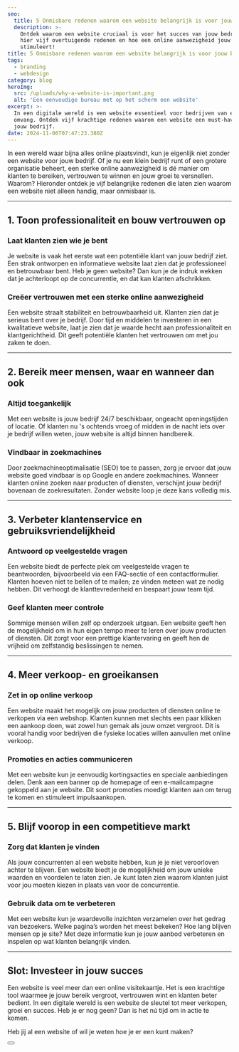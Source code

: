 ```yaml
---
seo:
  title: 5 Onmisbare redenen waarom een website belangrijk is voor jouw bedrijf
  description: >-
    Ontdek waarom een website cruciaal is voor het succes van jouw bedrijf. Lees
    hier vijf overtuigende redenen en hoe een online aanwezigheid jouw groei
    stimuleert!
title: 5 Onmisbare redenen waarom een website belangrijk is voor jouw bedrijf
tags:
  - branding
  - webdesign
category: blog
heroImg: 
  src: /uploads/why-a-website-is-important.png
  alt: 'Een eenvoudige bureau met op het scherm een website'
excerpt: >-
  In een digitale wereld is een website essentieel voor bedrijven van elke
  omvang. Ontdek vijf krachtige redenen waarom een website een must-have is voor
  jouw bedrijf.
date: 2024-11-06T07:47:23.380Z
---
```


In een wereld waar bijna alles online plaatsvindt, kun je eigenlijk niet zonder een website voor jouw bedrijf. Of je nu een klein bedrijf runt of een grotere organisatie beheert, een sterke online aanwezigheid is dé manier om klanten te bereiken, vertrouwen te winnen en jouw groei te versnellen. Waarom? Hieronder ontdek je vijf belangrijke redenen die laten zien waarom een website niet alleen handig, maar onmisbaar is.

***

## 1. Toon professionaliteit en bouw vertrouwen op

### Laat klanten zien wie je bent

Je website is vaak het eerste wat een potentiële klant van jouw bedrijf ziet. Een strak ontworpen en informatieve website laat zien dat je professioneel en betrouwbaar bent. Heb je geen website? Dan kun je de indruk wekken dat je achterloopt op de concurrentie, en dat kan klanten afschrikken.

### Creëer vertrouwen met een sterke online aanwezigheid

Een website straalt stabiliteit en betrouwbaarheid uit. Klanten zien dat je serieus bent over je bedrijf. Door tijd en middelen te investeren in een kwalitatieve website, laat je zien dat je waarde hecht aan professionaliteit en klantgerichtheid. Dit geeft potentiële klanten het vertrouwen om met jou zaken te doen.

***

## 2. Bereik meer mensen, waar en wanneer dan ook

### Altijd toegankelijk

Met een website is jouw bedrijf 24/7 beschikbaar, ongeacht openingstijden of locatie. Of klanten nu 's ochtends vroeg of midden in de nacht iets over je bedrijf willen weten, jouw website is altijd binnen handbereik.

### Vindbaar in zoekmachines

Door zoekmachineoptimalisatie (SEO) toe te passen, zorg je ervoor dat jouw website goed vindbaar is op Google en andere zoekmachines. Wanneer klanten online zoeken naar producten of diensten, verschijnt jouw bedrijf bovenaan de zoekresultaten. Zonder website loop je deze kans volledig mis.

***

## 3. Verbeter klantenservice en gebruiksvriendelijkheid

### Antwoord op veelgestelde vragen

Een website biedt de perfecte plek om veelgestelde vragen te beantwoorden, bijvoorbeeld via een FAQ-sectie of een contactformulier. Klanten hoeven niet te bellen of te mailen; ze vinden meteen wat ze nodig hebben. Dit verhoogt de klanttevredenheid en bespaart jouw team tijd.

### Geef klanten meer controle

Sommige mensen willen zelf op onderzoek uitgaan. Een website geeft hen de mogelijkheid om in hun eigen tempo meer te leren over jouw producten of diensten. Dit zorgt voor een prettige klantervaring en geeft hen de vrijheid om zelfstandig beslissingen te nemen.

***

## 4. Meer verkoop- en groeikansen

### Zet in op online verkoop

Een website maakt het mogelijk om jouw producten of diensten online te verkopen via een webshop. Klanten kunnen met slechts een paar klikken een aankoop doen, wat zowel hun gemak als jouw omzet vergroot. Dit is vooral handig voor bedrijven die fysieke locaties willen aanvullen met online verkoop.

### Promoties en acties communiceren

Met een website kun je eenvoudig kortingsacties en speciale aanbiedingen delen. Denk aan een banner op de homepage of een e-mailcampagne gekoppeld aan je website. Dit soort promoties moedigt klanten aan om terug te komen en stimuleert impulsaankopen.

***

## 5. Blijf voorop in een competitieve markt

### Zorg dat klanten je vinden

Als jouw concurrenten al een website hebben, kun je je niet veroorloven achter te blijven. Een website biedt je de mogelijkheid om jouw unieke waarden en voordelen te laten zien. Je kunt laten zien waarom klanten juist voor jou moeten kiezen in plaats van voor de concurrentie.

### Gebruik data om te verbeteren

Met een website kun je waardevolle inzichten verzamelen over het gedrag van bezoekers. Welke pagina’s worden het meest bekeken? Hoe lang blijven mensen op je site? Met deze informatie kun je jouw aanbod verbeteren en inspelen op wat klanten belangrijk vinden.

***

## Slot: Investeer in jouw succes

Een website is veel meer dan een online visitekaartje. Het is een krachtige tool waarmee je jouw bereik vergroot, vertrouwen wint en klanten beter bedient. In een digitale wereld is een website de sleutel tot meer verkopen, groei en succes. Heb je er nog geen? Dan is het nú tijd om in actie te komen.

Heb jij al een website of wil je weten hoe je er een kunt maken? 

<Button href="/nl/contact" text="Deel je gedachten" />

